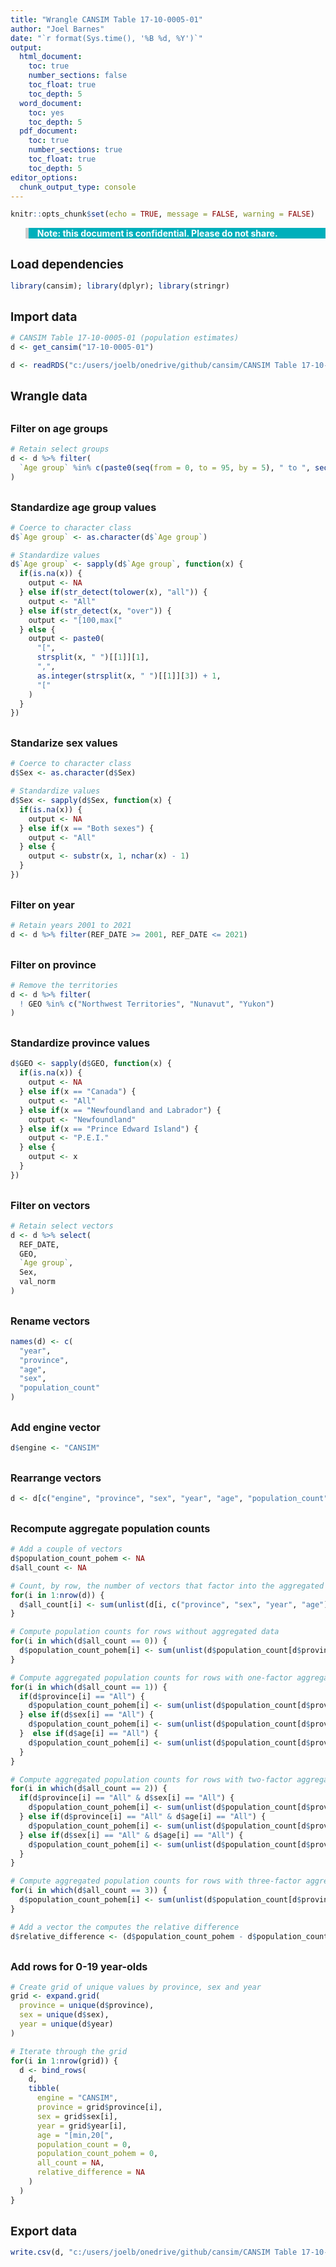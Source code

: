 ```yaml
---
title: "Wrangle CANSIM Table 17-10-0005-01"
author: "Joel Barnes"
date: "`r format(Sys.time(), '%B %d, %Y')`"
output:
  html_document: 
    toc: true
    number_sections: false
    toc_float: true
    toc_depth: 5
  word_document: 
    toc: yes
    toc_depth: 5
  pdf_document:
    toc: true
    number_sections: true
    toc_float: true
    toc_depth: 5
editor_options: 
  chunk_output_type: console
---
```


<style>
  html, body { font-size: 14px; }
  h1 { font-size: 1.75rem; margin-top: 30px; }
  h1.title { font-size: 2rem; color: #484848; }
  h2 { font-size: 1.35rem; margin-top: 30px; }
  h3 { font-size: 1.15rem; margin-top: 30px; }
  h4 { font-size: 1.05rem; margin-top: 30px; }
  h4.date { margin-top: 0rem; margin-bottom: 3rem; }
  a, a:hover { color: #fff; }
  p.caption { margin-top: 2rem; }
  blockquote { border-left: 5px solid #cccccc; font-size: 1rem; background-color: #00AFBB; color: #ffffff; font-weight: bold; }
  .interpretation blockquote { border-left: 5px solid #cccccc; font-size: 1rem; background-color: #00AFBB; color: #ffffff; font-weight: normal; }
  .gmisc_table, table { width: 100%; }
  img { width: 100%; height: auto; }
  .list-group-item.active, .list-group-item.active:focus, .list-group-item.active:hover {
    background-color: #00AFBB;
    border-color: #00AFBB;
}
</style>

```r
knitr::opts_chunk$set(echo = TRUE, message = FALSE, warning = FALSE)
```

> Note: this document is confidential. Please do not share.

## Load dependencies

```r
library(cansim); library(dplyr); library(stringr)
```

## Import data

```r
# CANSIM Table 17-10-0005-01 (population estimates)
d <- get_cansim("17-10-0005-01")
```

```r
d <- readRDS("c:/users/joelb/onedrive/github/cansim/CANSIM Table 17-10-0005-01.rds")
```

## Wrangle data
### Filter on age groups

```r
# Retain select groups
d <- d %>% filter(
  `Age group` %in% c(paste0(seq(from = 0, to = 95, by = 5), " to ", seq(from = 4, to = 99, by = 5), " years"), "All ages", "100 years and over")
)
```

### Standardize age group values

```r
# Coerce to character class
d$`Age group` <- as.character(d$`Age group`)

# Standardize values
d$`Age group` <- sapply(d$`Age group`, function(x) {
  if(is.na(x)) {
    output <- NA
  } else if(str_detect(tolower(x), "all")) {
    output <- "All"
  } else if(str_detect(x, "over")) {
    output <- "[100,max["
  } else {
    output <- paste0(
      "[",
      strsplit(x, " ")[[1]][1],
      ",",
      as.integer(strsplit(x, " ")[[1]][3]) + 1,
      "["
    )
  }
})
```

### Standarize sex values

```r
# Coerce to character class
d$Sex <- as.character(d$Sex)

# Standardize values
d$Sex <- sapply(d$Sex, function(x) {
  if(is.na(x)) {
    output <- NA
  } else if(x == "Both sexes") {
    output <- "All"
  } else {
    output <- substr(x, 1, nchar(x) - 1)
  }
})
```

### Filter on year

```r
# Retain years 2001 to 2021 
d <- d %>% filter(REF_DATE >= 2001, REF_DATE <= 2021)
```

### Filter on province

```r
# Remove the territories
d <- d %>% filter(
  ! GEO %in% c("Northwest Territories", "Nunavut", "Yukon")
)
```

### Standardize province values

```r
d$GEO <- sapply(d$GEO, function(x) {
  if(is.na(x)) {
    output <- NA
  } else if(x == "Canada") {
    output <- "All"
  } else if(x == "Newfoundland and Labrador") {
    output <- "Newfoundland"
  } else if(x == "Prince Edward Island") {
    output <- "P.E.I."
  } else {
    output <- x
  }
})
```

### Filter on vectors

```r
# Retain select vectors
d <- d %>% select(
  REF_DATE,
  GEO,
  `Age group`,
  Sex,
  val_norm
)
```

### Rename vectors

```r
names(d) <- c(
  "year",
  "province",
  "age",
  "sex",
  "population_count"
)
```

### Add engine vector

```r
d$engine <- "CANSIM"
```

### Rearrange vectors

```r
d <- d[c("engine", "province", "sex", "year", "age", "population_count")]
```

### Recompute aggregate population counts

```r
# Add a couple of vectors
d$population_count_pohem <- NA
d$all_count <- NA

# Count, by row, the number of vectors that factor into the aggregated population count
for(i in 1:nrow(d)) {
  d$all_count[i] <- sum(unlist(d[i, c("province", "sex", "year", "age")]) == "All")
}

# Compute population counts for rows without aggregated data
for(i in which(d$all_count == 0)) {
  d$population_count_pohem[i] <- sum(unlist(d$population_count[d$province == d$province[i] & d$sex == d$sex[i] & d$year == d$year[i] & d$age == d$age[i]]))
}

# Compute aggregated population counts for rows with one-factor aggregation 
for(i in which(d$all_count == 1)) {
  if(d$province[i] == "All") {
    d$population_count_pohem[i] <- sum(unlist(d$population_count[d$province != "All" & d$sex == d$sex[i] & d$year == d$year[i] & d$age == d$age[i]]))
  } else if(d$sex[i] == "All") {
    d$population_count_pohem[i] <- sum(unlist(d$population_count[d$province == d$province[i] & d$sex != "All" & d$year == d$year[i] & d$age == d$age[i]]))
  }  else if(d$age[i] == "All") {
    d$population_count_pohem[i] <- sum(unlist(d$population_count[d$province == d$province[i] & d$sex == d$sex[i] & d$year == d$year[i] & d$age != "All"]))
  }
}

# Compute aggregated population counts for rows with two-factor aggregation 
for(i in which(d$all_count == 2)) {
  if(d$province[i] == "All" & d$sex[i] == "All") {
    d$population_count_pohem[i] <- sum(unlist(d$population_count[d$province != "All" & d$sex != "All" & d$year == d$year[i] & d$age == d$age[i]]))
  } else if(d$province[i] == "All" & d$age[i] == "All") {
    d$population_count_pohem[i] <- sum(unlist(d$population_count[d$province != "All" & d$sex == d$sex[i] & d$year == d$year[i] & d$age != d$age[i]]))
  } else if(d$sex[i] == "All" & d$age[i] == "All") {
    d$population_count_pohem[i] <- sum(unlist(d$population_count[d$province == d$province[i] & d$sex != "All" & d$year == d$year[i] & d$age != "All"]))
  } 
}

# Compute aggregated population counts for rows with three-factor aggregation 
for(i in which(d$all_count == 3)) {
  d$population_count_pohem[i] <- sum(unlist(d$population_count[d$province != "All" & d$sex != "All" & d$year == d$year[i] & d$age != "All"]))
}

# Add a vector the computes the relative difference
d$relative_difference <- (d$population_count_pohem - d$population_count) / d$population_count * 100
```

### Add rows for 0-19 year-olds

```r
# Create grid of unique values by province, sex and year
grid <- expand.grid(
  province = unique(d$province),
  sex = unique(d$sex),
  year = unique(d$year)
)

# Iterate through the grid
for(i in 1:nrow(grid)) {
  d <- bind_rows(
    d,
    tibble(
      engine = "CANSIM",
      province = grid$province[i],
      sex = grid$sex[i],
      year = grid$year[i],
      age = "[min,20[",
      population_count = 0,
      population_count_pohem = 0,
      all_count = NA,
      relative_difference = NA
    )
  )
}

```

## Export data

```r
write.csv(d, "c:/users/joelb/onedrive/github/cansim/CANSIM Table 17-10-0005-01 - wrangled.csv", na = "", row.names = FALSE)
```